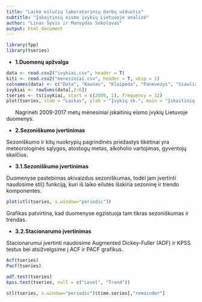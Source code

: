```yaml
---
title: "Laiko eilučių laboratorinių darbų užduotis"
subtitle: "Įskaitinių eismo įvykių Lietuvoje analizė"
author: "Linas Šyvis ir Manvydas Sokolovas"
output: html_document
---
```


```r
library(fpp)
library(tseries)
```


* **1.Duomenų apžvalga**

```r
data <- read.csv2("ivykiai.csv", header = T)
kiti <- read.csv2("menesiniai.csv", header = T, skip = 1)
colnames(data) <- c("Data", "Kaunas", "Klaipeda", "Panevezys", "Siauliai", "Vilnius")
ivykiai <- rowSums(data[,2:6])
tseries <- ts(ivykiai, start = c(2009, 1), frequency = 12)
plot(tseries, xlab = "Laikas", ylab = "Įvykių sk.", main = "Įskaitinių eismo įvykių Lietuvoje skaičius", col = "dark green", lwd = 3)
```

&nbsp;&nbsp;&nbsp;&nbsp;&nbsp; Nagrinėti 2009-2017 metų mėnesiniai įskaitinių eismo įvykių Lietuvoje duomenys. 

* **2.Sezoniškumo įvertinimas**

Sezoniškumo ir kitų nuokrypių pagrindinės priežastys tikėtinai yra meteorologinės sąlygos, atostogų metas, alkoholio vartojimas, gyventojų skaičius.

* **3.1.Sezoniškumo įvertinimas**

Duomenyse pastebimas akivaizdus sezoniškumas, todėl jam įvertinti naudosime stl() funkciją, kuri iš laiko eilutės išskiria sezoninę ir trendo komponentes.

```r
plot(stl(tseries, s.window="periodic"))
```

Grafikas patvirtina, kad duomenyse egzistuoja tam tikras sezoniškumas ir trendas.

* **3.2.Stacionarumo įvertinimas**

Stacionarumui įvertinti naudosime Augmented Dickey-Fuller (ADF) ir KPSS
testus bei atsižvelgsime į ACF ir PACF grafikus.

```r

Acf(tseries)
Pacf(tseries)
```

```r
adf.test(tseries)
kpss.test(tseries, null = c("Level", "Trend"))

```
```r
stl(tseries, s.window="periodic")$time.series[,"remainder"]
```